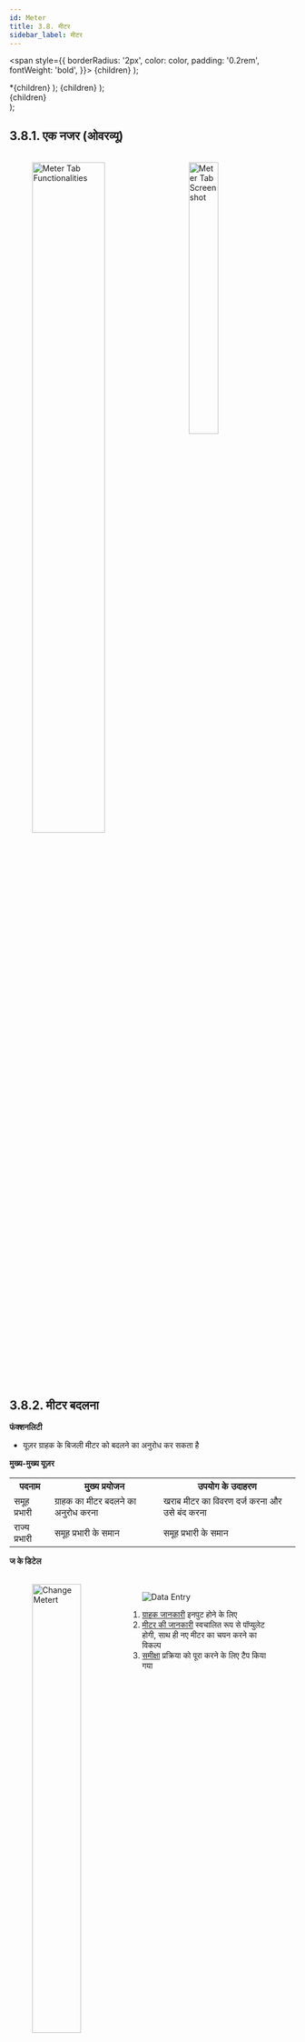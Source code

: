```yaml
---
id: Meter
title: 3.8. मीटर
sidebar_label: मीटर
---
```


  <span
    style={{
      borderRadius: '2px',
      color: color,
      padding: '0.2rem',
      fontWeight: 'bold',
    }}>
    {children}
  </span>
);

  <th
    style={{
      backgroundColor: color,
      borderRight: '0.5rem solid white',
      height: '1.5rem',
      width: '2rem',
    }}>
    *{children}
  </th>
);

  <td
    style={{
      backgroundColor: color,
      borderRight: '0.5rem solid white',
      height: '100px',
    }}>
    {children}
  </td>
);

  <div
    style={{ 
         display: 'table',
    }}>
    {children}
  </div>
);


## 3.8.1. एक नजर (ओवरव्यू)

<figure><br clear="right"/>
<img align="left" src={useBaseUrl("img/scrnshts/3.8.1_1_MeterFunctionalities.svg")} alt="Meter Tab Functionalities" width="55%"/>
<img align="right" src={useBaseUrl("img/scrnshts/3.8.1_2_MeterTabScrSht.png")} alt="Meter Tab Screenshot" width="35%"/>

<br clear="both"/></figure> 

## 3.8.2. मीटर बदलना
**फंक्शनलिटी**
* यूज़र ग्राहक के बिजली मीटर को बदलने का अनुरोध कर सकता है

**मुख्य-मुख्य यूज़र**
<table>
  <tr>
    <th>पदनाम</th>
    <th>मुख्य प्रयोजन</th>
    <th>उपयोग के उदाहरण</th>
  </tr>
  <tr>
    <td>समूह प्रभारी</td>
    <td>ग्राहक का मीटर बदलने का अनुरोध करना</td>
    <td>खराब मीटर का विवरण दर्ज करना और उसे बंद करना</td>
  </tr>
  <tr>
    <td>राज्य प्रभारी</td>
    <td>समूह प्रभारी के समान</td>
    <td>समूह प्रभारी के समान</td>
  </tr>
</table>


**ज के डिटेल**

<figure><br clear="right"/>
<img align="left" src={useBaseUrl("img/scrnshts/3.8.2_ChangeMeter.png")} alt="Change Metert" width="45%"/>
<Clear>

![Data Entry](/img/scrnshts/App_DataEntry.png)
1.   <u>ग्राहक जानकारी</u> इनपुट होने के लिए
2.   <u>मीटर की जानकारी</u> स्वचालित रूप से पॉप्युलेट होगी, साथ ही नए मीटर का चयन करने का विकल्प
3.   <u>समीक्षा</u> प्रक्रिया को पूरा करने के लिए टैप किया गया

</Clear>
<br clear="both"/></figure>

<!-- ![Change Metert](./assets/3.97_ChangeMeter.png) -->


## 3.8.3. रिलीज़ न किए गए मीटर
**फंक्शनलिटी**
* पता लगता है कि कितने मीटर बदले जा चुके हैं और कितने बदलने का कार्य पेंडिंग है 
* ये मीटर निकाले जाने हैं क्योंकि ये खराब हैं या ग्राहक ने जितना भुगतान किया था, वह पूरा हो गया है
* मीटर या तो गोदाम में ले जाया जाता है या किसी अन्य ग्राहक को असाइन कर दिया जाता है

**मुख्य-मुख्य यूज़र**
<table>
  <tr>
    <th>पदनाम</th>
    <th>मुख्य प्रयोजन</th>
    <th>उपयोग के उदाहरण</th>
  </tr>
  <tr>
    <td>समूह प्रभारी</td>
    <td>मीटर बदलने के पेंडिंग रहे अनुरोध देखना और फील्ड एजेंटों को असाइन करना</td>
    <td>उस एजेंट से संपर्क करना, जिसे मीटर बदलने का कार्य असाइन किया गया हो</td>
  </tr>
  <tr>
    <td>राज्य प्रभारी</td>
    <td>मीटर बदलने का  अनुरोध देखना और अनुरोध पूरा होने की सूचना देना</td>
    <td>चेक करना कि मीटर बदलने के कितने असाइनमेन्ट पेंडिंग हैं</td>
  </tr>
</table>


**ज के डिटेल**

इस पेज में निम्नलिखित टैब हैं -

<table>
    <tr>
        <Tabheader color="#A9CCE3 ">विचाराधीन</Tabheader>
        <Tabheader color="#A9CCE3">समीक्षा</Tabheader>
        <Tabheader color="#A9CCE3">पूरे किए गए</Tabheader>
    </tr>
    <tr>
        <Tabcell color="#AED6F1">लंबित मीटर अनुरोधों को देखें, एजेंट को असाइन करें और पूरा किया गया चिह्न</Tabcell>
        <Tabcell color="#AED6F1">पूर्ण मीटर अनुरोधों की सूची</Tabcell>
        <Tabcell color="#AED6F1">ऐतिहासिक पूर्ण और स्वीकृत मीटर अनुरोधों की सूची</Tabcell>
    </tr>
</table>


### 3.8.3.1. पेंडिंग टैब

<figure><br clear="right"/>
<img align="left" src={useBaseUrl("img/scrnshts/3.8.3.1_PendingTab.png")} alt="Pending Tab" width="45%"/>
<Clear>

1.  <u>नेविगेशन बार</u> वर्तमान टैब को इंगित करता है और टैप या स्वाइप करके स्विच करने की अनुमति देता है

    ![Left Right Nav](/img/scrnshts/App_LeftRightNav.png)

2.   <u>लंबित मीटर सूची</u> प्रत्येक मीटर पर जानकारी के साथ। एजेंटों को उनके नामों पर टैप करके बुलाया जा सकता है
3.   <u>टास्क बटन</u> का उपयोग फील्ड एजेंटों को कार्य आवंटित करने और मीटर के नए स्थान को पंजीकृत करने के लिए किया जाता है

    कार्य या तो एक अलग एजेंट को पुनः सौंपा जा सकता है या पूरा होने पर समीक्षा करने की दिशा में निष्पादित (संसाधित) किया जा सकता है

</Clear>
<br clear="both"/></figure>

<!-- ![Pending Tab](./assets/3.98_PendingTab.png) -->

### 3.8.3.2. रिव्यू टैब

<figure><br clear="right"/>
<img align="left" src={useBaseUrl("img/scrnshts/3.8.3.2_ReviewTab.png")} alt="Review Tab" width="45%"/>
<Clear>


1.  <u>नेविगेशन बार</u> वर्तमान टैब को इंगित करता है और टैप या स्वाइप करके स्विच करने की अनुमति देता है

    ![Left Right Nav](/img/scrnshts/App_LeftRightNav.png)

2.   <u>समीक्षा मीटर सूची</u> प्रत्येक पूर्ण मीटर गतिविधि की जानकारी के साथ जो कि समीक्षा लंबित है
3.   <u>टास्क बटन</u> पूर्ण कार्यों की पुष्टि करने के लिए उपयोग किया जाता है

</Clear>
<br clear="both"/></figure>

<!-- ![Review Tab](./assets/3.99_ReviewTab.png) -->

### 3.8.3.3. कम्प्लिटेड टैब

<figure><br clear="right"/>
<img align="left" src={useBaseUrl("img/scrnshts/3.8.3.3_CompletedTab.png")} alt="Completed Tab" width="45%"/>
<Clear>


1.  <u>नेविगेशन बार</u> वर्तमान टैब को इंगित करता है और टैप या स्वाइप करके स्विच करने की अनुमति देता है

    ![Left Right Nav](/img/scrnshts/App_LeftRightNav.png)

2.   <u> जारी की गई मीटर सूची </u> प्रत्येक पूर्ण मीटर रिलीज गतिविधि की जानकारी के साथ
3.   <u> फ़िल्टर बार </u> संयंत्र और समय अंतराल द्वारा परिणाम संकीर्ण करने के लिए

</Clear>
<br clear="both"/></figure>

<!-- ![Completed Tab](./assets/3.100_CompletedTab.png) -->



## 3.8.4. स्मार्ट मीटर स्टेटस
**फंक्शनलिटी**
* स्मार्ट स्मार्ट मीटर के डेटा तक सीमित पहुँच मिलती है
* इससे यूज़र दूर से (रिमोटली) मीटर चालू और बंद कर सकता है
* अधिक जानकारी के लिए <a href='./Main_Menu#345-स्पार्क-सर्वर'>सेक्शन 3.4.5</a> देखें


## 3.8.5. स्मार्ट फीडर स्टेटस
**फंक्शनलिटी**
* स्मार्ट फीडर सेक्शन में यूज़र स्मार्ट फीडर को एप्प के जरिए रि-सेट कर सकता है या कन्फिगरेशन बदल सकता है

**मुख्य-मुख्य यूज़र**
<table>
  <tr>
    <th>पदनाम</th>
    <th>मुख्य प्रयोजन</th>
    <th>उपयोग के उदाहरण</th>
  </tr>
  <tr>
    <td>समूह प्रभारी</td>
    <td>किसी निश्चित फीडर के सभी ग्राहकों के मीटर की स्थिति नियंत्रित करना</td>
    <td>कोई तकनीकी इमरजेंसी आ जाने पर बड़ी संख्या में मीटर बंद करना</td>
  </tr>
  <tr>
    <td>राज्य प्रभारी</td>
    <td>समूह प्रभारी के समान</td>
    <td>उस ग्राहक का मीटर बंद करना जिसके खराब उपकरणों का पूरे वितरण नेटवर्क पर असर पड़ रहा हो</td>
  </tr>
</table>


**ज के डिटेल**

<figure><br clear="right"/>
<img align="left" src={useBaseUrl("img/scrnshts/3.8.5_1_SparkFeederStatus.png")} alt="Smart Feeder Status" width="45%"/>
<Clear>

1.   <u>विवरण दर्ज करें</u> संयंत्र और फीडर संख्या के लिए
2.   <u>सबमिट करें</u> अगले पृष्ठ पर जारी रखने के लिए

    ध्यान दें कि प्लांट के चयन के बाद फीडर एंट्री टैब केवल दिखाएगा

</Clear>
<br clear="both"/></figure>
<figure><br clear="right"/>
<img align="left" src={useBaseUrl("img/scrnshts/3.8.5_2_SparkFeederStatus.png")} alt="Smart Feeder Status" width="45%"/>
<Clear>
 

1.  <u>फीडर सूचना</u> दिखाई गई
2.  <u>मीटर स्थिति</u> के बीच चुना जा सकता है:

    * बंद
    * चालू
    * ऑटो

उपयोगकर्ता रीसेट बटन टैप करके अपनी डिफ़ॉल्ट स्थिति में मीटर को रीसेट भी कर सकता है

</Clear>
<br clear="both"/></figure>


<!-- ![Feeder Meter Reset](./assets/3.101_FeederMeterReset.png)

![Feeder Meter Reset](./assets/3.102_FeederMeterReset2.png) -->


## 3.8.6. मीटर रीडिंग
**फंक्शनलिटी**
* मीटर रीडिंग सेक्शन बिजली के मीटर की रीडिंग दिखाता है, जिसकी हर प्लांट में जरूरत पड़ती है

**मुख्य-मुख्य यूज़र**
<table>
  <tr>
    <th>पदनाम</th>
    <th>मुख्य प्रयोजन</th>
    <th>उपयोग के उदाहरण</th>
  </tr>
  <tr>
    <td>टेक्निशन</td>
    <td>देखना कि किस ग्राहक के मीटर की रीडिंग लेना है</td>
    <td>प्लान करना कि महीना खत्म होने के पहले किन-किन ग्राहकों के पास जाना है</td>
  </tr>
  <tr>
    <td>सीएसए</td>
    <td>टेक्निशन के समान</td>
    <td>टेक्निशन के समान</td>
  </tr>
  <tr>
    <td>समूह प्रभारी</td>
    <td>चेक करना कि कितने मीटर की रीडिंग पेंडिंग है</td>
    <td>मीटर रीडिंग के बचे हुए कार्य की याद दिलाने के लिए फील्ड एजेंटों से संपर्क करना</td>
  </tr>
  <tr>
    <td>राज्य प्रभारी</td>
    <td>समूह प्रभारी के समान</td>
    <td>समूह प्रभारी के समान</td>
  </tr>
</table>


**ज के डिटेल**

<figure><br clear="right"/>
<img align="left" src={useBaseUrl("img/scrnshts/3.8.6_1_MeterReading.png")} alt="Meter Reading" width="45%"/>
<Clear>

1.  <u>प्लांट की सूची</u>, प्रत्येक संयंत्र में मैन्युअल रूप से पढ़ने वाले मीटरों की संख्या के साथ, और मीटर की संख्या अभी भी लंबित पठन है
2.   <u>ग्रीन पंक्तियाँ</u> क्लस्टर के लिए डेटा एकत्र करता है
3.   <u>कुल बार</u> सभी प्लांट पर समुच्चय

किसी विशेष प्लांट का दोहन उपयोगकर्ता को लंबित मीटरों की एक सूची दिखाता है, जैसा कि अगले स्क्रीनशॉट में दिखाया गया है (ध्यान दें कि यह कार्यक्षमता महीने के 24 वें दिन के बाद ही उपलब्ध है)

</Clear>
<br clear="both"/></figure>
<figure><br clear="right"/>
<img align="left" src={useBaseUrl("img/scrnshts/3.8.6_2_MeterReading.png")} alt="Meter Reading" width="45%"/>
<Clear>

1.  <u>सर्च आइकन</u> उपयोगकर्ता को एक संयंत्र में सूचीबद्ध उपभोक्ताओं को अलग करने की अनुमति देता है
2.  <u>उपभोक्ता सूची</u> पिछले रीडिंग मानों और खपत इकाइयों के संदर्भ में एजेंट को उपभोक्ता उपभोग इतिहास की समीक्षा करने में सक्षम बनाता है

</Clear>
<br clear="both"/></figure>


<!-- ![Meter Reading](./assets/3.103_MeterReading1.png)

![Meter Reading](./assets/3.104_MeterReading2.png) -->


## 3.8.7. मीटर रीडिंग रिव्यू
**फंक्शनलिटी**
* मीटर रीडिंग रिव्यू सेक्शन दिखाता है कि हर प्लांट में कितने मीटर रीडिंग रिव्यू पेंडिंग हैं
* मीटर रीडिंग का कार्य एजेंट महीने की शुरुआत या आखिर में करते हैं। जिन घरों में स्मार्ट मीटर नहीं लगे हैं, उनकी बिजली की खपत रिकॉर्ड करने के लिए यह कार्य किया जाता है

**मुख्य-मुख्य यूज़र**
<table>
  <tr>
    <th>पदनाम</th>
    <th>मुख्य प्रयोजन</th>
    <th>उपयोग के उदाहरण</th>
  </tr>
  <tr>
    <td>सीएसए</td>
    <td>गिनती करना कि कितने उपभोक्ताओं की मीटर रीडिंग बाकी है</td>
    <td>गिनती करना कि महीने में कितनी रीडिंग रिव्यू पूरी की गई</td>
  </tr>
  <tr>
    <td>समूह प्रभारी</td>
    <td>जिन उपभोक्ताओं की मीटर रीडिंग पेंडिंग है, उनका रिव्यू करना </td>
    <td>गिनती करना कि समूह में कितने रिव्यू बाकी है</td>
  </tr>
  <tr>
    <td>राज्य प्रभारी</td>
    <td>समूह प्रभारी के समान</td>
    <td>गिनती करना कि किसी प्लांट के कितने रिव्यू बाकी है</td>
  </tr>
</table>


**ज के डिटेल**

<figure><br clear="right"/>
<img align="left" src={useBaseUrl("img/scrnshts/3.8.7_MeterReadingApproval.png")} alt="Meter Reading Approval" width="45%"/>
<Clear>


1.  <u>मीटर रीडिंग स्वीकृतियां</u> एक सारणीबद्ध कॉलम में दी गई हैं, जिसमें प्रासंगिक डेटा दिए गए हैं
2.  <u>ग्रीन पंक्तियाँ</u> प्रत्येक क्लस्टर के लिए डेटा का प्रतिनिधित्व करती हैं जो वे प्रतिनिधित्व करते हैं
3.  <u> कुल बार </u> स्तंभ डेटा एकत्र करता है

    किसी विशेष संयंत्र पर टैप करने से उपयोगकर्ता को एक कार्यक्षमता मिलेगी जो कि हर महीने की 24 तारीख के बाद उपलब्ध होती है

</Clear>
<br clear="both"/></figure>


<!-- ![Meter Reading Approval](./assets/3.105_MeterReadingApproval.png) -->

## 3.8.8. टर्म्स स्टेटस
**फंक्शनलिटी**
* स्मार्ट टर्म्स मीटर डेटा तक पहुँच मिलती है
* यूज़र दूर से (रिमोटली) ग्राहक का मीटर चालू और बंद कर सकता है

**मुख्य-मुख्य यूज़र**
<table>
  <tr>
    <th>पदनाम</th>
    <th>मुख्य प्रयोजन</th>
    <th>उपयोग के उदाहरण</th>
  </tr>
  <tr>
    <td>ऑपरेटर</td>
    <td>ग्राहक के मीटर के बारे में जानकारी प्राप्त करना और उसका मीटर नियंत्रित करना</td>
    <td>पड़ताल करना कि ग्राहक का मीटर बंद (ट्रिप ऑफ) क्यों हुआ है, उदाहरण के लिए डिएक्टिवेटेड</td>
  </tr>
  <tr>
    <td>टेक्निशन</td>
    <td>ऑपरेटर के समान</td>
    <td>मीटर चालू या बंद करना</td>
  </tr>
  <tr>
    <td>सीएसए</td>
    <td>ऑपरेटर के समान</td>
    <td>टेक्निशन के समान</td>
  </tr>
  <tr>
    <td>समूह प्रभारी</td>
    <td>ऑपरेटर के समान</td>
    <td>टेक्निशन के समान</td>
  </tr>
  <tr>
    <td>राज्य प्रभारी</td>
    <td>ऑपरेटर के समान</td>
    <td>टेक्निशन के समान</td>
  </tr>
</table>

**ज के डिटेल**

<figure><br clear="right"/>
<img align="left" src={useBaseUrl("img/scrnshts/3.8.8_1_TermsStatus.png")} alt="TERMS Consumer" width="45%"/>
<Clear>


1.  <u>प्लांट का चयन</u> ग्राहक की सूची दिखाने के लिए किया जाना चाहिए
2.  <u>ग्राहक की सूची</u> एक विशेष संयंत्र की

    * <Highlight color="#FF0000">लाल</Highlight> -—निष्क्रिय ग्राहक
    * <Highlight color="#008000">हरा</Highlight> — सक्रिय ग्राहक

3.  <u>खोज चिह्न</u> का उपयोग उपभोक्ता सूची को नाम या मीटर संख्या में टाइप करके फ़िल्टर करने के लिए किया जाता है

ग्राहक के मीटर को उस मीटर के मीटर नियंत्रण पृष्ठ पर पुनर्निर्देशित करना, जो अगले स्क्रीनशॉट में दिखाया गया है

</Clear>
<br clear="both"/></figure>
<figure><br clear="right"/>
<img align="left" src={useBaseUrl("img/scrnshts/3.8.8_2_TermsStatus.png")} alt="TERMS Reset" width="45%"/>
<Clear>

1.   <u>ग्राहक सूचना</u> ग्राहक और निर्दिष्ट TERMS मीटर पर प्रासंगिक जानकारी प्रदान करता है
2.   <u>मीटर स्थिति</u> को चालू, बंद या रीसेट बटन पर टैप करके बदला जा सकता है

</Clear>
<br clear="both"/></figure>


<!-- ![TERMS Consumer](./assets/3.106_TermsConsumer.png)

![TERMS Reset](./assets/3.107_TermsReset.png) -->


## 3.8.9. बैटरी मेन्टेनेन्स
**फंक्शनलिटी**
* बैटरी मेन्टेनेन्स सेक्शन से हर प्लांट के बैटरी बैंक का विवरण मिलता है 
* इससे यूज़र बैटरी पैक को चालू या बंद कर सकता है

**मुख्य-मुख्य यूज़र**
<table>
  <tr>
    <th>पदनाम</th>
    <th>मुख्य प्रयोजन</th>
    <th>उपयोग के उदाहरण</th>
  </tr>
  <tr>
    <td>टेक्निशन</td>
    <td>बैटरी बैंक की स्थिति बदलना</td>
    <td>प्लांट की बैटरी को चालू या बंद करना</td>
  </tr>
  <tr>
    <td>समूह प्रभारी</td>
    <td>टेक्निशन के समान</td>
    <td>टेक्निशन के समान</td>
  </tr>
  <tr>
    <td>राज्य प्रभारी</td>
    <td>चेक करना कि सभी बैटरी ऑनलाइन हैं</td>
    <td>हर प्लांट में उपलब्ध बैटरी पैक की संख्या के बारे में रिपोर्ट तैयार करना</td>
  </tr>
</table>

**ज के डिटेल**

<figure><br clear="right"/>
<img align="left" src={useBaseUrl("img/scrnshts/3.8.9_1_BatteryMaintenance.png")} alt="Battery Bank Voltage Activity" width="45%"/>
<Clear>

1.  <u>सर्च आइकन</u> का उपयोग प्लांट की सूची को दिखाने के लिए किया जा सकता है
2.   <u>फ़िल्टर बार</u> एक विशेष संयंत्र और समय अवधि का चयन करता है
3.   <u>प्लांट लिस्ट</u> प्रत्येक प्लांट की बैटरी स्थिति पर प्रासंगिक जानकारी प्रदर्शित करता है

प्लांट टैब पर टैप करने से उपयोगकर्ता को प्लांट के बैटरी बैंक नियंत्रण पृष्ठ पर पुनः निर्देशित किया जाएगा, जिसे अगले स्क्रीनशॉट में समझाया गया है

</Clear>
<br clear="both"/></figure>
<figure><br clear="right"/>
<img align="left" src={useBaseUrl("img/scrnshts/3.8.9_2_BatteryMaintenance.png")} alt="Battery Bank Specific" width="45%"/>
<Clear>

1.  <u>बैटरी बैंक की स्थिति</u> को संयंत्र में बैटरी बैंक को चालू और बंद करने के लिए इस्तेमाल किया जा सकता है

</Clear>
<br clear="both"/></figure>


<!-- ![Battery Bank Voltage Activity](./assets/3.108_BatteryBankVoltageActivity.png)

![Battery Bank Specific](./assets/3.109_BatteryBankSpecific.png) -->
